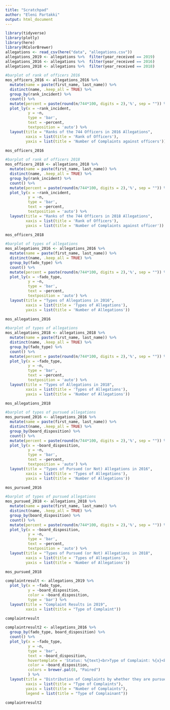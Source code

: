 ```yaml
---
title: "Scratchpad"
author: "Eleni Partakki"
output: html_document
---
```


```r
library(tidyverse)
library(plotly)
library(here)
library(RColorBrewer)
allegations <- read_csv(here("data", "allegations.csv")) 
allegations_2019 <- allegations %>%  filter(year_received == 2019)
allegations_2016 <- allegations %>%  filter(year_received == 2016)
allegations_2018 <- allegations %>%  filter(year_received == 2018)
```


```r
#barplot of rank of officers 2016
mos_officers_2016 <- allegations_2016 %>%
  mutate(name = paste(first_name, last_name)) %>% 
  distinct(name, .keep_all = TRUE) %>% 
  group_by(rank_incident) %>% 
  count() %>% 
  mutate(percent = paste(round(n/744*100, digits = 2),'%', sep = "")) %>% 
  plot_ly(x = ~rank_incident,
          y = ~n,
          type = 'bar',
          text = ~percent,
          textposition = 'auto') %>% 
  layout(title = "Ranks of the 744 Officers in 2016 Allegations",
         xaxis = list(title = 'Rank of Officers'),
         yaxis = list(title = 'Number of Complaints against officers'))

mos_officers_2016
```


```r
#barplot of rank of officers 2018
mos_officers_2018 <- allegations_2018 %>%
  mutate(name = paste(first_name, last_name)) %>% 
  distinct(name, .keep_all = TRUE) %>% 
  group_by(rank_incident) %>% 
  count() %>% 
  mutate(percent = paste(round(n/744*100, digits = 2),'%', sep = "")) %>% 
  plot_ly(x = ~rank_incident,
          y = ~n,
          type = 'bar',
          text = ~percent,
          textposition = 'auto') %>% 
  layout(title = "Ranks of the 744 Officers in 2018 Allegations",
         xaxis = list(title = 'Rank of Officers'),
         yaxis = list(title = 'Number of Complaints against officer'))

mos_officers_2018
```

```r
#barplot of types of allegations
mos_allegations_2016 <- allegations_2016 %>%
  mutate(name = paste(first_name, last_name)) %>% 
  distinct(name, .keep_all = TRUE) %>% 
  group_by(fado_type) %>% 
  count() %>% 
  mutate(percent = paste(round(n/744*100, digits = 2),'%', sep = "")) %>% 
  plot_ly(x = ~fado_type,
          y = ~n,
          type = 'bar',
          text = ~percent,
          textposition = 'auto') %>% 
  layout(title = "Types of Allegations in 2016",
         xaxis = list(title = 'Types of Allegations'),
         yaxis = list(title = 'Number of Allegations'))

mos_allegations_2016
```

```r
#barplot of types of allegations
mos_allegations_2018 <- allegations_2018 %>%
  mutate(name = paste(first_name, last_name)) %>% 
  distinct(name, .keep_all = TRUE) %>% 
  group_by(fado_type) %>% 
  count() %>% 
  mutate(percent = paste(round(n/744*100, digits = 2),'%', sep = "")) %>% 
  plot_ly(x = ~fado_type,
          y = ~n,
          type = 'bar',
          text = ~percent,
          textposition = 'auto') %>% 
  layout(title = "Types of Allegations in 2018",
         xaxis = list(title = 'Types of Allegations'),
         yaxis = list(title = 'Number of Allegations'))

mos_allegations_2018
```

```r
#barplot of types of pursued allegations
mos_pursued_2016 <- allegations_2016 %>%
  mutate(name = paste(first_name, last_name)) %>% 
  distinct(name, .keep_all = TRUE) %>% 
  group_by(board_disposition) %>% 
  count() %>% 
  mutate(percent = paste(round(n/744*100, digits = 2),'%', sep = "")) %>% 
  plot_ly(x = ~board_disposition,
          y = ~n,
          type = 'bar',
          text = ~percent,
          textposition = 'auto') %>% 
  layout(title = "Types of Pursued (or Not) Allegations in 2016",
         xaxis = list(title = 'Types of Allegations'),
         yaxis = list(title = 'Number of Allegations'))

mos_pursued_2016
```

```r
#barplot of types of pursued allegations
mos_pursued_2018 <- allegations_2018 %>%
  mutate(name = paste(first_name, last_name)) %>% 
  distinct(name, .keep_all = TRUE) %>% 
  group_by(board_disposition) %>% 
  count() %>% 
  mutate(percent = paste(round(n/744*100, digits = 2),'%', sep = "")) %>% 
  plot_ly(x = ~board_disposition,
          y = ~n,
          type = 'bar',
          text = ~percent,
          textposition = 'auto') %>% 
  layout(title = "Types of Pursued (or Not) Allegations in 2018",
         xaxis = list(title = 'Types of Allegations'),
         yaxis = list(title = 'Number of Allegations'))

mos_pursued_2018
```





```r
complaintresult <- allegations_2019 %>%
  plot_ly(x = ~fado_type,
          y = ~board_disposition,
          color = ~board_disposition,
          type = 'bar') %>% 
  layout(title = "Complaint Results in 2019",
         xaxis = list(title = "Type of Complaint"))

complaintresult
```

```r
complaintresult2 <- allegations_2016 %>%
  group_by(fado_type, board_disposition) %>% 
  count() %>% 
  plot_ly(x = ~fado_type,
          y = ~n,
          type = 'bar',
          text = ~board_disposition,
          hovertemplate = 'Status: %{text}<br>Type of Complaint: %{x}<br>%{y}',
          color = ~board_disposition,
          colors = brewer.pal(8, "Paired")
          ) %>% 
  layout(title = "Distribution of Complaints by whether they are pursued or not",
         xaxis = list(title = "Type of Complaints"),
         yaxis = list(title = "Number of Complaints"),
         legend = list(title = "Type of Complainant"))

complaintresult2
```


